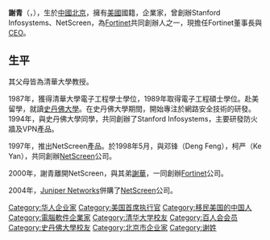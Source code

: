 {{unreferenced|time=2018-04-09T09:40:36+00:00}}
{{noteTA
|1=zh-cn:斯坦福; zh-sg:斯坦福; zh-tw:史丹佛; zh-hk:史丹福; zh-mo:史丹福;
}}
'''謝青'''（{{lang-en|Ken Xie}}，{{bd|1963年||||catIdx=Xie, Ken}}），生於[[中國|中國]][[北京|北京]]，擁有[[美國|美國]]國籍，企業家，曾創辦Stanford Infosystems、NetScreen，為[[Fortinet|Fortinet]]共同創辦人之一，現擔任Fortinet董事長與[[CEO|CEO]]。

==生平==
其父母皆為清華大學教授。

1987年，獲得清華大學電子工程學士學位，1989年取得電子工程碩士學位。赴美留學，就讀[[史丹佛大學|史丹佛大學]]。在史丹佛大學期間，開始專注於網路安全技術的研發。1994年，與史丹佛大學同學，共同創辦了Stanford Infosystems，主要研發防火牆及VPN產品。

1997年，推出NetScreen產品。於1998年5月，與邓锋（Deng Feng），柯严（Ke Yan），共同創辦[[NetScreen|NetScreen]]公司。

2000年，謝青離開NetScreen，與其弟[[謝華|謝華]]，一同創辦[[Fortinet|Fortinet]]公司。

2004年，[[Juniper_Networks|Juniper Networks]]併購了[[NetScreen|NetScreen]]公司。

{{DEFAULTSORT:X}}
[[Category:华人企业家|Category:华人企业家]]
[[Category:美国首席执行官|Category:美国首席执行官]]
[[Category:移民美国的中国人|Category:移民美国的中国人]]
[[Category:電腦軟件企業家|Category:電腦軟件企業家]]
[[Category:清华大学校友|Category:清华大学校友]]
[[Category:百人会会员|Category:百人会会员]]
[[Category:史丹佛大學校友|Category:史丹佛大學校友]]
[[Category:北京市企业家|Category:北京市企业家]]
[[Category:谢姓|Category:谢姓]]